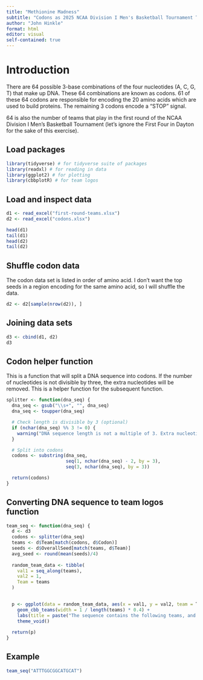 ```yaml
---
title: "Methionine Madness"
subtitle: "Codons as 2025 NCAA Division I Men's Basketball Tournament Teams"
author: "John Hinkle"
format: html
editor: visual
self-contained: true
---
```


# Introduction

There are 64 possible 3-base combinations of the four nucleotides (A, C, G, T) that make up DNA. These 64 combinations are known as codons. 61 of these 64 codons are responsible for encoding the 20 amino acids which are used to build proteins. The remaining 3 codons encode a "STOP" signal.

64 is also the number of teams that play in the first round of the NCAA Division I Men's Basketball Tournament (let's ignore the First Four in Dayton for the sake of this exercise).

## Load packages

```r
library(tidyverse) # for tidyverse suite of packages
library(readxl) # for reading in data
library(ggplot2) # for plotting
library(cbbplotR) # for team logos
```

## Load and inspect data

```r
d1 <- read_excel("first-round-teams.xlsx")
d2 <- read_excel("codons.xlsx")

head(d1)
tail(d1)
head(d2)
tail(d2)
```

## Shuffle codon data

The codon data set is listed in order of amino acid. I don't want the top seeds in a region encoding for the same amino acid, so I will shuffle the data.

```r
d2 <- d2[sample(nrow(d2)), ]
```

## Joining data sets

```r
d3 <- cbind(d1, d2)
d3
```

## Codon helper function

This is a function that will split a DNA sequence into codons. If the number of nucleotides is not divisible by three, the extra nucleotides will be removed. This is a helper function for the subsequent function.

```r
splitter <- function(dna_seq) {
  dna_seq <- gsub("\\s+", "", dna_seq)
  dna_seq <- toupper(dna_seq)

  # Check length is divisible by 3 (optional)
  if (nchar(dna_seq) %% 3 != 0) {
    warning("DNA sequence length is not a multiple of 3. Extra nucleotides will be removed!")
  }

  # Split into codons
  codons <- substring(dna_seq,
                      seq(1, nchar(dna_seq) - 2, by = 3), 
                      seq(3, nchar(dna_seq), by = 3))

  return(codons)
}
```

## Converting DNA sequence to team logos function

```r
team_seq <- function(dna_seq) {
  d <- d3
  codons <- splitter(dna_seq)
  teams <- d$Team[match(codons, d$Codon)]
  seeds <- d$OverallSeed[match(teams, d$Team)]
  avg_seed <- round(mean(seeds)/4)
  
  random_team_data <- tibble(
    val1 = seq_along(teams),
    val2 = 1,
    Team = teams
  )
  

  p <- ggplot(data = random_team_data, aes(x = val1, y = val2, team = Team)) +
    geom_cbb_teams(width = 1 / length(teams) * 0.4) +
    labs(title = paste("The sequence contains the following teams, and the average seed is", avg_seed)) +
    theme_void()
  
  return(p)
}
```

## Example

```r
team_seq("ATTTGGCGGCATGCAT")
```

```r
```
